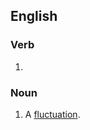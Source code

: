 ==English==

===Verb===
{{head|en|verb form}}

# {{present participle of|en|fluctuate|nocat=1}}

===Noun===
{{en-noun}}

# A [[fluctuation]].